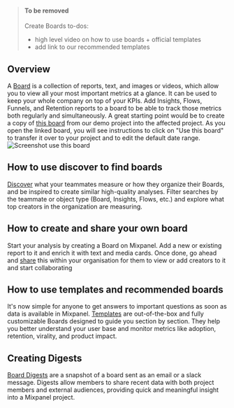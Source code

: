 > #### To be removed
> Create Boards
> to-dos:
> - high level video on how to use boards + official templates
> - add link to our recommended templates

## Overview
A [Board](/docs/boards/overview) is a collection of reports, text, and images or videos, which allow you to view all your most important metrics at a glance. It can be used to keep your whole company on top of your KPIs. Add Insights, Flows, Funnels, and Retention reports to a board to be able to track those metrics both regularly and simultaneously.
A great starting point would be to create a copy of [this board](https://mixpanel.com/s/ZRRkD) from our demo project into the affected project. As you open the linked board, you will see instructions to click on "Use this board" to transfer it over to your project and to edit the default date range.
![Screenshot use this board](/tracking_id_limits_copy_board.png)

## How to use discover to find boards
[Discover](/changelogs/2023-04-14-discover) what your teammates measure or how they organize their Boards, and be inspired to create similar high-quality analyses. Filter searches by the teammate or object type (Board, Insights, Flows, etc.) and explore what top creators in the organization are measuring.

## How to create and share your own board
Start your analysis by creating a Board on Mixpanel. Add a new or existing report to it and enrich it with text and media cards. Once done, go ahead and [share](/docs/boards/advanced#sharing) this within your organisation for them to view or add creators to it and start collaborating

## How to use templates and recommended boards
It's now simple for anyone to get answers to important questions as soon as data is available in Mixpanel. [Templates](/docs/boards/templates) are out-of-the-box and fully customizable Boards designed to guide you section by section. They help you better understand your user base and monitor metrics like adoption, retention, virality, and product impact.

## Creating Digests
[Board Digests](/docs/boards/advanced#board-digests) are a snapshot of a board sent as an email or a slack message. Digests allow members to share recent data with both project members and external audiences, providing quick and meaningful insight into a Mixpanel project.
